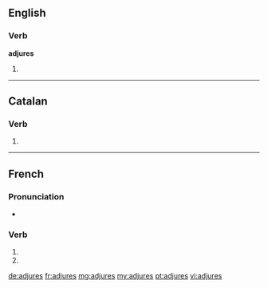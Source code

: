 {{also|adjurés}}
==English==

===Verb===
'''adjures'''

# {{third-person singular of|adjure}}

----

==Catalan==

===Verb===
{{infl|ca|verb form}}

# {{ca-verb form of|p=2|n=sg|t=pres|m=ind|adjurar}}

----

==French==

===Pronunciation===
* {{homophones|adjure|adjurent}}

===Verb===
{{fr-verb-form}}

# {{conjugation of|adjurer||2|s|pres|ind|lang=fr}}
# {{conjugation of|adjurer||2|s|pres|sub|lang=fr}}

[[de:adjures]]
[[fr:adjures]]
[[mg:adjures]]
[[my:adjures]]
[[pt:adjures]]
[[vi:adjures]]